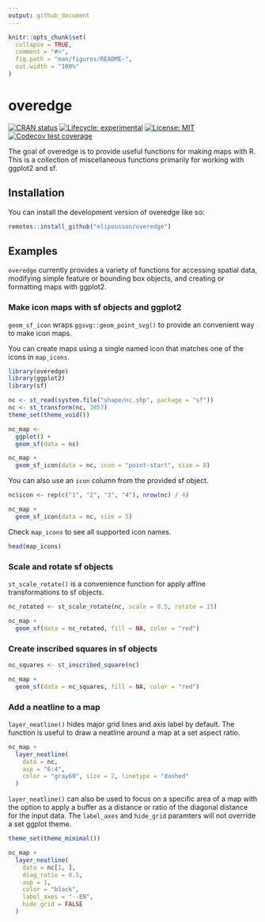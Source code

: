 ```yaml
---
output: github_document
---
```


<!-- README.md is generated from README.Rmd. Please edit that file -->

```r
knitr::opts_chunk$set(
  collapse = TRUE,
  comment = "#>",
  fig.path = "man/figures/README-",
  out.width = "100%"
)
```

# overedge

<!-- badges: start -->
[![CRAN status](https://www.r-pkg.org/badges/version/overedge)](https://CRAN.R-project.org/package=overedge)
[![Lifecycle: experimental](https://img.shields.io/badge/lifecycle-experimental-orange.svg)](https://lifecycle.r-lib.org/articles/stages.html#experimental)
 [![License: MIT](https://img.shields.io/badge/License-MIT-yellow.svg)](https://opensource.org/licenses/MIT)
[![Codecov test coverage](https://codecov.io/gh/elipousson/overedge/branch/main/graph/badge.svg)](https://app.codecov.io/gh/elipousson/overedge?branch=main)
<!-- badges: end -->

The goal of overedge is to provide useful functions for making maps with R. This is a collection of miscellaneous functions primarily for working with ggplot2 and sf.

## Installation

You can install the development version of overedge like so:

``` r
remotes::install_github("elipousson/overedge")
```

## Examples

`overedge` currently provides a variety of functions for accessing spatial data, modifying simple feature or bounding box objects, and creating or formatting maps with ggplot2.

### Make icon maps with sf objects and ggplot2

`geom_sf_icon` wraps `ggsvg::geom_point_svg()` to provide an convenient way to make icon maps.

You can create maps using a single named icon that matches one of the icons in `map_icons`.

```r
library(overedge)
library(ggplot2)
library(sf)

nc <- st_read(system.file("shape/nc.shp", package = "sf"))
nc <- st_transform(nc, 3857)
theme_set(theme_void())

nc_map <-
  ggplot() +
  geom_sf(data = nc)

nc_map +
  geom_sf_icon(data = nc, icon = "point-start", size = 8)
```

You can also use an `icon` column from the provided sf object.

```r
nc$icon <- rep(c("1", "2", "3", "4"), nrow(nc) / 4)

nc_map +
  geom_sf_icon(data = nc, size = 5)
```

Check `map_icons` to see all supported icon names.

```r
head(map_icons)
```

### Scale and rotate sf objects

`st_scale_rotate()` is a convenience function for apply affine transformations to sf objects.

```r
nc_rotated <- st_scale_rotate(nc, scale = 0.5, rotate = 15)

nc_map +
  geom_sf(data = nc_rotated, fill = NA, color = "red")
```

### Create inscribed squares in sf objects

```r
nc_squares <- st_inscribed_square(nc)

nc_map +
  geom_sf(data = nc_squares, fill = NA, color = "red")
```

### Add a neatline to a map

`layer_neatline()` hides major grid lines and axis label by default. The function is useful to draw a neatline around a map at a set aspect ratio.

```r
nc_map +
  layer_neatline(
    data = nc,
    asp = "6:4",
    color = "gray60", size = 2, linetype = "dashed"
  )
```

`layer_neatline()` can also be used to focus on a specific area of a map with the option to apply a buffer as a distance or ratio of the diagonal distance for the input data. The `label_axes` and `hide_grid` paramters will not override a set ggplot theme.

```r
theme_set(theme_minimal())

nc_map +
  layer_neatline(
    data = nc[1, ],
    diag_ratio = 0.5,
    asp = 1,
    color = "black",
    label_axes = "--EN",
    hide_grid = FALSE
  )
```

